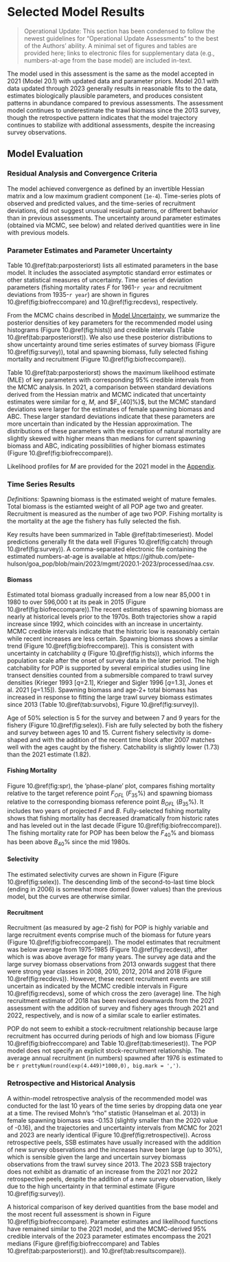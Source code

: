# Selected Model Results

> Operational Update: This section has been condensed to follow the newest guidelines for "Operational Update Assessments" to the best of the Authors' ability. A minimal set of figures and tables are provided here; links to electronic files for supplementary data (e.g., numbers-at-age from the base model) are included in-text.

The model used in this assessment is the same as the model accepted in 2021 (Model 20.1) with updated data and parameter priors. Model 20.1 with data updated through 2023 generally results in reasonable fits to the data, estimates biologically plausible parameters, and produces consistent patterns in abundance compared to previous assessments. The assessment model continues to underestimate the trawl biomass since the 2013 survey, though the retrospective pattern indicates that the model trajectory continues to stabilize with additional assessments, despite the increasing survey observations.

## Model Evaluation

### Residual Analysis and Convergence Criteria

The model achieved convergence as defined by an invertible Hessian matrix and a low maximum gradient component (`1e-4`). Time-series plots of observed and predicted values, and the time-series of recruitment deviations, did not suggest unusual residual patterns, or different behavior than in previous assessments. The uncertainty around parameter estimates (obtained via MCMC, see below) and related derived quantities were in line with previous models.

### Parameter Estimates and Parameter Uncertainty 

Table 10.\@ref(tab:parposteriorst) lists all estimated parameters in the base model. It includes the associated asymptotic standard error estimates or other statistical measures of uncertainty.  Time series of deviation parameters (fishing mortality rates $F$ for 1961-`r year` and recruitment deviations from 1935-`r year`) are shown in figures 10.\@ref(fig:biofreccompare) and 10.\@ref(fig:recdevs), respectively.
 
From the MCMC chains described in [Model Uncertainty](#modeluncertainty), we summarize the posterior densities of key parameters for the recommended model using histograms (Figure 10.\@ref(fig:hists)) and credible intervals (Table 10.\@ref(tab:parposteriorst)). We also use these posterior distributions to show uncertainty around time series estimates of survey biomass (Figure 10.\@ref(fig:survey)), total and spawning biomass, fully selected fishing mortality and recruitment (Figure 10.\@ref(fig:biofreccompare)).

Table 10.\@ref(tab:parposteriorst) shows the maximum likelihood estimate (MLE) of key parameters with corresponding 95% credible intervals from the MCMC analysis. In 2021, a comparison between standard deviations derived from the Hessian matrix and MCMC indicated that uncertainty estimates were similar for $q$, $M$, and $F_{40]%}$, but the MCMC standard deviations were larger for the estimates of female spawning biomass and ABC. These larger standard deviations indicate that these parameters are more uncertain than indicated by the Hessian approximation. The distributions of these parameters with the exception of natural mortality are slightly skewed with higher means than medians for current spawning biomass and ABC, indicating possibilities of higher biomass estimates (Figure 10.\@ref(fig:biofreccompare)). 

Likelihood profiles for $M$ are provided for the 2021 model in the [Appendix](#appxcie).

### Time Series Results
*Definitions:* Spawning biomass is the estimated weight of mature females. Total biomass is the estiamted weight of all POP age two and greater. Recruitment is measured as the number of age two POP. Fishing mortality is the mortality at the age the fishery has fully selected the fish. 

Key results have been summarized in Table  \@ref(tab:timeseriest). Model predictions generally fit the data well (Figures 10.\@ref(fig:catch) through 10.\@ref(fig:survey)). A comma-separated electronic file containing the estimated numbers-at-age is available at https://github.com/pete-hulson/goa_pop/blob/main/2023/mgmt/2020.1-2023/processed/naa.csv.

#### Biomass

Estimated total biomass gradually increased from a low near 85,000 t in 1980 to over 596,000 t at its peak in 2015 (Figure 10.\@ref(fig:biofreccompare)).The recent estimates of spawning biomass are nearly at historical levels prior to the 1970s. Both trajectories show a rapid increase since 1992, which coincides with an increase in uncertainty.  MCMC credible intervals indicate that the historic low is reasonably certain while recent increases are less certain. Spawning biomass shows a similar trend (Figure 10.\@ref(fig:biofreccompare)). This is consistent with uncertainty in catchability $q$ (Figure 10.\@ref(fig:hists)), which informs the population scale after the onset of survey data in the later period. The high catchability for POP is supported by several empirical studies using line transect densities counted from a submersible compared to trawl survey densities (Krieger 1993 [$q$=2.1], Krieger and Sigler 1996 [$q$=1.3], Jones et al. 2021 [$q$=1.15]). Spawning biomass and age-2+ total biomass has increased in response to fitting the large trawl survey biomass estimates since 2013 (Table 10.\@ref(tab:survobs), Figure 10.\@ref(fig:survey)).

Age of 50% selection is 5 for the survey and between 7 and 9 years for the fishery (Figure 10.\@ref(fig:selex)). Fish are fully selected by both the fishery and survey between ages 10 and 15. Current fishery selectivity is dome-shaped and with the addition of the recent time block after 2007 matches well with the ages caught by the fishery. Catchability is slightly lower (1.73) than the 2021 estimate (1.82). 


#### Fishing Mortality
Figure 10.\@ref(fig:spr), the 'phase-plane' plot, compares fishing mortality relative to the target reference point $F_{OFL}$ ($F_{35}$%) and spawning biomass relative to the corresponding biomass reference point  $B_{OFL}$ ($B_{35}$%). It includes two years of projected $F$ and $B$. Fully-selected fishing mortality shows that fishing mortality has decreased dramatically from historic rates and has leveled out in the last decade (Figure 10.\@ref(fig:biofreccompare)). The fishing mortality rate for POP has been below the $F_{40}$% and biomass has been above $B_{40}$% since the mid 1980s.

#### Selectivity
The estimated selectivity curves are shown in Figure (Figure 10.\@ref(fig:selex)). The descending limb of the second-to-last time block (ending in 2006) is somewhat more domed (lower values) than the previous model, but the curves are otherwise similar.

#### Recruitment

Recruitment (as measured by age-2 fish) for POP is highly variable and large recruitment events comprise much of the biomass for future years (Figure 10.\@ref(fig:biofreccompare)). The model estimates that recruitment was below average from 1975-1985 (Figure 10.\@ref(fig:recdevs)), after which is was above average for many years. The survey age data and the large survey biomass observations from 2013 onwards suggest that there were strong year classes in 2008, 2010, 2012, 2014 and 2018 (Figure 10.\@ref(fig:recdevs)). However, these recent recruitment events are still uncertain as indicated by the MCMC credible intervals in Figure 10.\@ref(fig:recdevs), some of which cross the zero (average) line. The high recruitment estimate of 2018 has been revised downwards from the 2021 assessment with the addition of survey and fishery ages through 2021 and 2022, respectively, and is now of a similar scale to earlier estimates.

POP do not seem to exhibit a stock-recruitment relationship because large recruitment has occurred during periods of high and low biomass (Figure 10.\@ref(fig:biofreccompare) and Table 10.\@ref(tab:timeseriest)). The POP model does not specify an explicit stock-recruitment relationship. The average annual recruitment (in numbers) spawned after 1976 is estimated to be `r prettyNum(round(exp(4.449)*1000,0), big.mark = ',')`.

### Retrospective and Historical Analysis

A within-model retrospective analysis of the recommended model was conducted for the last 10 years of the time series by dropping data one year at a time. The revised Mohn’s “rho” statistic (Hanselman et al. 2013) in female spawning biomass was -0.153 (slightly smaller than the 2020 value of -0.16), and the trajectories and uncertainty intervals from MCMC for 2021 and 2023 are nearly identical (Figure 10.\@ref(fig:retrospective)). Across retrospective peels, SSB estimates have usually increased with the addition of new survey observations and the increases have been large (up to 30%), which is sensible given the large and uncertain survey biomass observations from the trawl survey since 2013. The 2023 SSB trajectory does not exhibit as dramatic of an increase from the 2021 nor 2022 retrospective peels, despite the addition of a new survey observation, likely due to the high uncertainty in that terminal estimate (Figure 10.\@ref(fig:survey)).

A historical comparison of key derived quantities from the base model and the most recent full assessment is shown in Figure 10.\@ref(fig:biofreccompare).  Parameter estimates and likelihood functions have remained similar to the 2021 model, and the MCMC-derived 95% credible intervals of the 2023 parameter estimates encompass the 2021 medians (Figure \@ref(fig:biofreccompare) and Tables 10.\@ref(tab:parposteriorst)). and 10.\@ref(tab:resultscompare)).



